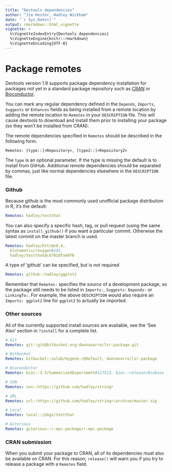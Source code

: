 ```yaml
---
title: "Devtools dependencies"
author: "Jim Hester, Hadley Wickham"
date: "`r Sys.Date()`"
output: rmarkdown::html_vignette
vignette: >
  %\VignetteIndexEntry{Devtools dependencies}
  %\VignetteEngine{knitr::rmarkdown}
  %\VignetteEncoding{UTF-8}
---
```


# Package remotes

Devtools version 1.9 supports package dependency installation for packages not
yet in a standard package repository such as [CRAN](http://cran.r-project.org)
or [Bioconductor](http://bioconductor.org).

You can mark any regular dependency defined in the `Depends`, `Imports`,
`Suggests` or `Enhances` fields as being installed from a remote location by
adding the remote location to `Remotes` in your `DESCRIPTION` file. This will
cause devtools to download and install them prior to installing your package (so they won't be installed from CRAN).

The remote dependencies specified in `Remotes` should be described in the following form.

```
Remotes: [type::]<Repository>, [type2::]<Repository2>
```

The `type` is an optional parameter.  If the type is missing the default is
to install from GitHub. Additional remote dependencies should be separated by
commas, just like normal dependencies elsewhere in the `DESCRIPTION` file.

### Github

Because github is the most commonly used unofficial package distribution in R, it's the default:

```yaml
Remotes: hadley/testthat
```

You can also specify a specific hash, tag, or pull request (using the same syntax as `install_github()` if you want a particular commit. Otherwise the latest commit on the master branch is used.

```yaml
Remotes: hadley/httr@v0.4,
  klutometis/roxygen#142,
  hadley/testthat@c67018fa4970
```

A type of 'github' can be specified, but is not required

```yaml
Remotes: github::hadley/ggplot2
```

Remember that `Remotes:` specifies the *source* of a development package, so the package still needs to be listed in `Imports:`, `Suggests:` `Depends:` or `LinkingTo:`.
For example, the above `DESCRIPTION` would also require an `Imports: ggplot2` line for `ggplot2` to actually be imported.


### Other sources

All of the currently supported install sources are available, see the 'See
Also' section in `?install` for a complete list.

```yaml
# Git
Remotes: git::git@bitbucket.org:dannavarro/lsr-package.git

# Bitbucket
Remotes: bitbucket::sulab/mygene.r@default, dannavarro/lsr-package

# Bioconductor
Remotes: bioc::3.3/SummarizedExperiment#117513, bioc::release/Biobase

# SVN
Remotes: svn::https://github.com/hadley/stringr

# URL
Remotes: url::https://github.com/hadley/stringr/archive/master.zip

# Local
Remotes: local::/pkgs/testthat

# Gitorious
Remotes: gitorious::r-mpc-package/r-mpc-package
```

### CRAN submission

When you submit your package to CRAN, all of its dependencies must also be available on CRAN. For this reason, `release()` will warn you if you try to release a package with a `Remotes` field.

